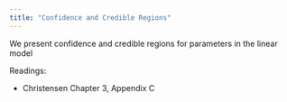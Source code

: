 ```yaml
---
title: "Confidence and Credible Regions"
---
```


We present confidence and credible regions for parameters in the linear model


Readings:



- Christensen Chapter 3, Appendix C
